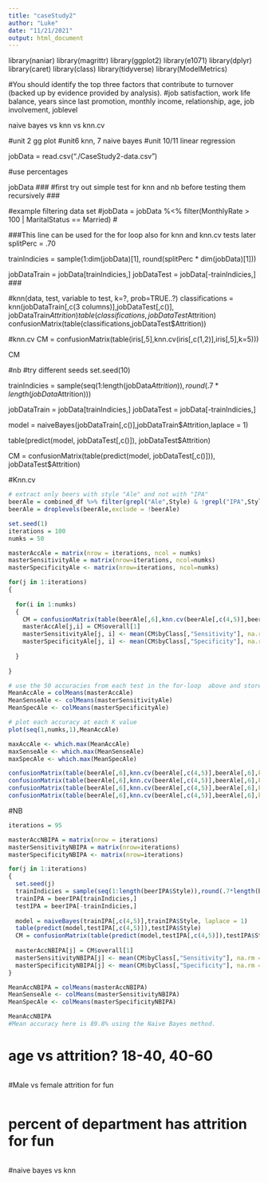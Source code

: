 ---
title: "caseStudy2"
author: "Luke"
date: "11/21/2021"
output: html_document
---

library(naniar)
library(magrittr)
library(ggplot2)
library(e1071)
library(dplyr)
library(caret)
library(class)
library(tidyverse)
library(ModelMetrics)

#You should identify the top three factors that contribute to turnover (backed up by evidence provided by analysis).
#job satisfaction, work life balance, years since last promotion, monthly income, relationship, age, job involvement, joblevel

naive bayes vs knn vs knn.cv




#unit 2 gg plot
#unit6 knn, 7 naive bayes
#unit 10/11 linear regression

jobData = read.csv("./CaseStudy2-data.csv")


#use percentages



jobData
###
#first try out simple test for knn and nb before testing them recursively
###

#example filtering data set
#jobData = jobData %<% filter(MonthlyRate > 100 | MaritalStatus == Married)
#

###This line can be used for the for loop also for knn and knn.cv tests later
splitPerc = .70

trainIndicies = sample(1:dim(jobData)[1], round(splitPerc * dim(jobData)[1]))

jobDataTrain =  jobData[trainIndicies,]
jobDataTest  =  jobData[-trainIndicies,]
###


#knn(data, test, variable to test, k=?, prob=TRUE..?)
classifications = knn(jobDataTrain[,c(3 columns)],jobDataTest[,c()], jobDataTrain$Attrition )
table(classifications,jobDataTest$Attrition)
confusionMatrix(table(classifications,jobDataTest$Attrition))

#knn.cv
CM = confusionMatrix(table(iris[,5],knn.cv(iris[,c(1,2)],iris[,5],k=5)))

CM

#nb
#try different seeds
set.seed(10)

trainIndicies = sample(seq(1:length(jobData$Attrition)),round(.7*length(jobData$Attrition)))

jobDataTrain =  jobData[trainIndicies,]
jobDataTest  =  jobData[-trainIndicies,]

model = naiveBayes(jobDataTrain[,c()],jobDataTrain$Attrition,laplace = 1)

table(predict(model, jobDataTest[,c()]), jobDataTest$Attrition)

CM = confusionMatrix(table(predict(model, jobDataTest[,c()])), jobDataTest$Attrition)

#Knn.cv
```{r echo=FALSE}
# extract only beers with style "Ale" and not with "IPA"
beerAle = combined_df %>% filter(grepl("Ale",Style) & !grepl("IPA",Style))
beerAle = droplevels(beerAle,exclude = !beerAle)

set.seed(1)
iterations = 100
numks = 50

masterAccAle = matrix(nrow = iterations, ncol = numks)
masterSensitivityAle = matrix(nrow=iterations, ncol=numks)
masterSpecificityAle <- matrix(nrow=iterations, ncol=numks)

for(j in 1:iterations)
{
  
  for(i in 1:numks)
  {
    CM = confusionMatrix(table(beerAle[,6],knn.cv(beerAle[,c(4,5)],beerAle[,6],k = i)))
    masterAccAle[j,i] = CM$overall[1]
    masterSensitivityAle[j, i] <- mean(CM$byClass[,"Sensitivity"], na.rm = TRUE)
    masterSpecificityAle[j, i] <- mean(CM$byClass[,"Specificity"], na.rm = TRUE)
    
  }
  
}

# use the 50 accuracies from each test in the for-loop  above and store it in MeanAccAle
MeanAccAle = colMeans(masterAccAle)
MeanSenseAle <- colMeans(masterSensitivityAle)
MeanSpecAle <- colMeans(masterSpecificityAle)

# plot each accuracy at each K value
plot(seq(1,numks,1),MeanAccAle)

maxAccAle <- which.max(MeanAccAle)
maxSenseAle <- which.max(MeanSenseAle)
maxSpecAle <- which.max(MeanSpecAle)

confusionMatrix(table(beerAle[,6],knn.cv(beerAle[,c(4,5)],beerAle[,6],k = 1))) # accuracy = 0.6691
confusionMatrix(table(beerAle[,6],knn.cv(beerAle[,c(4,5)],beerAle[,6],k = 5))) # accuracy = 0.6525
confusionMatrix(table(beerAle[,6],knn.cv(beerAle[,c(4,5)],beerAle[,6],k = 10))) # accuracy = 0.6245
confusionMatrix(table(beerAle[,6],knn.cv(beerAle[,c(4,5)],beerAle[,6],k = 20))) # accuracy = 0.5902

```



#NB
```{r echo=FALSE}
iterations = 95

masterAccNBIPA = matrix(nrow = iterations)
masterSensitivityNBIPA = matrix(nrow=iterations)
masterSpecificityNBIPA <- matrix(nrow=iterations)

for(j in 1:iterations)
{
  set.seed(j)
  trainIndicies = sample(seq(1:length(beerIPA$Style)),round(.7*length(beerIPA$Style)))
  trainIPA = beerIPA[trainIndicies,]
  testIPA = beerIPA[-trainIndicies,]
  
  model = naiveBayes(trainIPA[,c(4,5)],trainIPA$Style, laplace = 1)
  table(predict(model,testIPA[,c(4,5)]),testIPA$Style)
  CM = confusionMatrix(table(predict(model,testIPA[,c(4,5)]),testIPA$Style))
  
  masterAccNBIPA[j] = CM$overall[1]
  masterSensitivityNBIPA[j] <- mean(CM$byClass[,"Sensitivity"], na.rm = TRUE)
  masterSpecificityNBIPA[j] <- mean(CM$byClass[,"Specificity"], na.rm = TRUE)
}

MeanAccNBIPA = colMeans(masterAccNBIPA)
MeanSenseAle <- colMeans(masterSensitivityNBIPA)
MeanSpecAle <- colMeans(masterSpecificityNBIPA)

MeanAccNBIPA
#Mean accuracy here is 89.8% using the Naive Bayes method.
```


# age vs attrition? 18-40, 40-60
```{r echo=FALSE}

```


#Male vs female attrition for fun 
```{r echo=FALSE}

```


# percent of department has attrition for fun
```{r echo=FALSE}

```


#naive bayes vs knn
```{r echo=FALSE}

```

